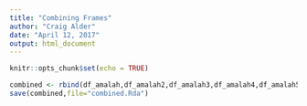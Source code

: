 ```yaml
---
title: "Combining Frames"
author: "Craig Alder"
date: "April 12, 2017"
output: html_document
---
```


```r
knitr::opts_chunk$set(echo = TRUE)
```

```r
combined <- rbind(df_amalah,df_amalah2,df_amalah3,df_amalah4,df_amalah5,df_amalah6,df_amalah7,df_dooce1,df_dooce2,df_dooce3,res)
save(combined,file="combined.Rda")
```